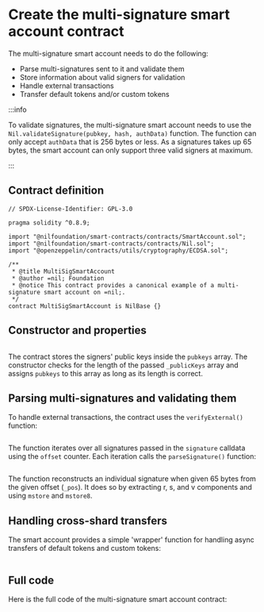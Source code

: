 # Create the multi-signature smart account contract

The multi-signature smart account needs to do the following:

* Parse multi-signatures sent to it and validate them
* Store information about valid signers for validation
* Handle external transactions
* Transfer default tokens and/or custom tokens

:::info

To validate signatures, the multi-signature smart account needs to use the `Nil.validateSignature(pubkey, hash, authData)` function. The function can only accept `authData` that is 256 bytes or less. As a signatures takes up 65 bytes, the smart account can only support three valid signers at maximum.

:::

## Contract definition

```solidity showLineNumbers
// SPDX-License-Identifier: GPL-3.0

pragma solidity ^0.8.9;

import "@nilfoundation/smart-contracts/contracts/SmartAccount.sol";
import "@nilfoundation/smart-contracts/contracts/Nil.sol";
import "@openzeppelin/contracts/utils/cryptography/ECDSA.sol";

/**
 * @title MultiSigSmartAccount
 * @author =nil; Foundation
 * @notice This contract provides a canonical example of a multi-signature smart account on =nil;.
 */
contract MultiSigSmartAccount is NilBase {}
```

## Constructor and properties

```solidity showLineNumbers file=../../../tests/MultiSigSmartAccount.sol start=startConstructorAndProperties end=endConstructorAndProperties
```

The contract stores the signers' public keys inside the `pubkeys` array. The constructor checks for the length of the passed `_publicKeys` array and assigns `pubkeys` to this array as long as its length is correct.

## Parsing multi-signatures and validating them

To handle external transactions, the contract uses the `verifyExternal()` function:

```solidity showLineNumbers file=../../../tests/MultiSigSmartAccount.sol start=startVerifyExternal end=endVerifyExternal
```

The function iterates over all signatures passed in the `signature` calldata using the `offset` counter. Each iteration calls the `parseSignature()` function:

```solidity showLineNumbers file=../../../tests/MultiSigSmartAccount.sol start=startParseSignature end=endParseSignature
```

The function reconstructs an individual signature when given 65 bytes from the given offset (`_pos`). It does so by extracting r, s, and v components and using `mstore` and `mstore8`.

## Handling cross-shard transfers

The smart account provides a simple 'wrapper' function for handling async transfers of default tokens and custom tokens:

```solidity showLineNumbers file=../../../tests/MultiSigSmartAccount.sol start=startAsyncCall end=endAsyncCall
```

## Full code

Here is the full code of the multi-signature smart account contract:

```solidity showLineNumbers file=../../../tests/MultiSigSmartAccountPure.sol start=startContract end=endContract
```

